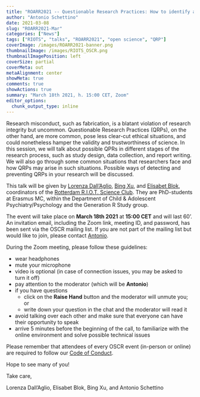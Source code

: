 ```yaml
---
title: "ROARR2021 -- Questionable Research Practices: How to identify and prevent them"
author: "Antonio Schettino"
date: 2021-03-08
slug: "ROARR2021-Mar"
categories: ["News"]
tags: ["RIOTS", "talks", "ROARR2021", "open science", "QRP"]
coverImage: /images/ROARR2021-banner.png
thumbnailImage: /images/RIOTS_OSCR.png
thumbnailImagePosition: left
coverSize: partial
coverMeta: out
metaAlignment: center
showMeta: true
comments: true
showActions: true
summary: "March 18th 2021, h. 15:00 CET, Zoom"
editor_options: 
  chunk_output_type: inline
---
```


Research misconduct, such as fabrication, is a blatant violation of research integrity but uncommon. Questionable Research Practices (QRPs), on the other hand, are more common, pose less clear-cut ethical situations, and could nonetheless hamper the validity and trustworthiness of science. In this session, we will talk about possible QPRs in different stages of the research process, such as study design, data collection, and report writing. We will also go through some common situations that researchers face and how QRPs may arise in such situations. Possible ways of detecting and preventing QRPs in your research will be discussed.

This talk will be given by [Lorenza Dall'Aglio](https://twitter.com/L_DallAglio), [Bing Xu](https://twitter.com/BingXu_estella), and [Elisabet Blok](https://twitter.com/elisabetbl), coordinators of the [Rotterdam R.I.O.T. Science Club](https://www.riotsciencenl.com/). They are PhD-students at Erasmus MC, within the Department of Child & Adolescent Psychiatry/Psychology and the Generation R Study group.

The event will take place on **March 18th 2021** at **15:00 CET** and will last 60'. An invitation email, including the Zoom link, meeting ID, and password, has been sent via the OSCR mailing list. If you are not part of the mailing list but would like to join, please contact [Antonio](mailto:schettino@eur.nl).

During the Zoom meeting, please follow these guidelines:

* wear headphones
* mute your microphone
* video is optional (in case of connection issues, you may be asked to turn it off)
* pay attention to the moderator (which will be **Antonio**)
* if you have questions
  - click on the **Raise Hand** button and the moderator will unmute you; or
  - write down your question in the chat and the moderator will read it
* avoid talking over each other and make sure that everyone can have their opportunity to speak
* arrive 5 minutes before the beginning of the call, to familiarize with the online environment and solve possible technical issues

Please remember that attendees of every OSCR event (in-person or online) are required to follow our [Code of Conduct](https://www.openscience-rotterdam.com/coc/).

Hope to see many of you!

Take care,

Lorenza Dall'Aglio, Elisabet Blok, Bing Xu, and Antonio Schettino


